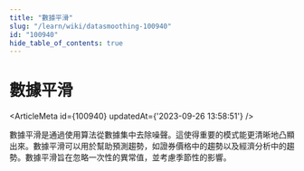```yaml
---
title: "數據平滑"
slug: "/learn/wiki/datasmoothing-100940"
id: "100940"
hide_table_of_contents: true
---
```



# 數據平滑

<ArticleMeta id={100940} updatedAt={'2023-09-26 13:58:51'} />
<div className='border-solid border-b border-t-0 my-4 border-[var(--ifm-color-gray-300)]' />

數據平滑是通過使用算法從數據集中去除噪聲。這使得重要的模式能更清晰地凸顯出來。數據平滑可以用於幫助預測趨勢，如證券價格中的趨勢以及經濟分析中的趨勢。數據平滑旨在忽略一次性的異常值，並考慮季節性的影響。
